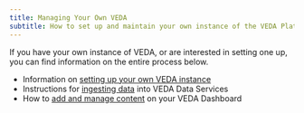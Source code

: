 ```yaml
---
title: Managing Your Own VEDA
subtitle: How to set up and maintain your own instance of the VEDA Platform
---
```


If you have your own instance of VEDA, or are interested in setting one up, you can find information on the entire process below.

* Information on [setting up your own VEDA instance]()
* Instructions for [ingesting data](./adding-content/dataset-ingestion) into VEDA Data Services
* How to [add and manage content](./adding-content/dashboard-configuration) on your VEDA Dashboard